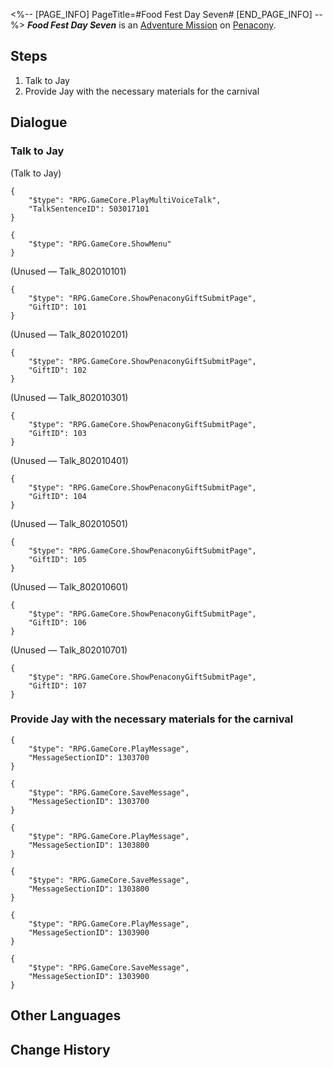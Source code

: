 <%-- [PAGE_INFO]
PageTitle=#Food Fest Day Seven#
[END_PAGE_INFO] --%>
{{Stub|Dialogue.}}
{{Mission Infobox
|id            = 8020107
|title         = 
|image         = <!--Mission Food Fest Day Seven.png-->
|type          = Adventure
|event_name    = 
|chapter       = 
|requirements  = [[Adventure Mission]] ''[[Food Fest Day Six]]'' completed
|summary       = <!--official mission summary from Fate's Atlas-->
|characters    = Jay; Trailblazer
|startLocation = [[Penacony]] - [[Golden Hour]]
|world         = Penacony
|area          = Golden Hour
|prev          = Food Fest Day Six
|next          = 
|rewards       = Credit*1,000
}}
'''''Food Fest Day Seven''''' is an [[Adventure Mission]] on [[Penacony]].

==Steps==
# Talk to Jay
# Provide Jay with the necessary materials for the carnival

<!--
==Gameplay Notes==

--><!--
==Trial Character==

-->
==Dialogue==
{{Stub Dialogue}}

===Talk to Jay{{subst:void|<!--802010701-->}}===
{{Mission Description|type=adventure|location=Golden Hour|The gourmet carnival is in progress! Ask Jay what ingredients are needed for today.}}
{{Dialogue Start}}


;(Talk to Jay)
<pre>{
	"$type": "RPG.GameCore.PlayMultiVoiceTalk",
	"TalkSentenceID": 503017101
}</pre>
<pre>{
	"$type": "RPG.GameCore.ShowMenu"
}</pre>
:<!--0.5-second delay-->
;(Unused &mdash; Talk_802010101)
<pre>{
	"$type": "RPG.GameCore.ShowPenaconyGiftSubmitPage",
	"GiftID": 101
}</pre>

;(Unused &mdash; Talk_802010201)
<pre>{
	"$type": "RPG.GameCore.ShowPenaconyGiftSubmitPage",
	"GiftID": 102
}</pre>

;(Unused &mdash; Talk_802010301)
<pre>{
	"$type": "RPG.GameCore.ShowPenaconyGiftSubmitPage",
	"GiftID": 103
}</pre>

;(Unused &mdash; Talk_802010401)
<pre>{
	"$type": "RPG.GameCore.ShowPenaconyGiftSubmitPage",
	"GiftID": 104
}</pre>

;(Unused &mdash; Talk_802010501)
<pre>{
	"$type": "RPG.GameCore.ShowPenaconyGiftSubmitPage",
	"GiftID": 105
}</pre>

;(Unused &mdash; Talk_802010601)
<pre>{
	"$type": "RPG.GameCore.ShowPenaconyGiftSubmitPage",
	"GiftID": 106
}</pre>

;(Unused &mdash; Talk_802010701)
<pre>{
	"$type": "RPG.GameCore.ShowPenaconyGiftSubmitPage",
	"GiftID": 107
}</pre>
{{Dialogue End}}

===Provide Jay with the necessary materials for the carnival{{subst:void|<!--802010703-->}}===
{{Mission Description|type=adventure|location=Golden Hour|update|Jay has listed all the ingredients required for today's catering menu. Once you have gathered all of the ingredients, bring them to him!}}
{{Dialogue Start}}
<pre>{
	"$type": "RPG.GameCore.PlayMessage",
	"MessageSectionID": 1303700
}</pre>
<pre>{
	"$type": "RPG.GameCore.SaveMessage",
	"MessageSectionID": 1303700
}</pre>
<pre>{
	"$type": "RPG.GameCore.PlayMessage",
	"MessageSectionID": 1303800
}</pre>
<pre>{
	"$type": "RPG.GameCore.SaveMessage",
	"MessageSectionID": 1303800
}</pre>
<pre>{
	"$type": "RPG.GameCore.PlayMessage",
	"MessageSectionID": 1303900
}</pre>
<pre>{
	"$type": "RPG.GameCore.SaveMessage",
	"MessageSectionID": 1303900
}</pre>
{{Dialogue End}}

==Other Languages==
{{Other Languages
|en   = Food Fest Day Seven
|zhs  = 美食庆典•第七日
|zht  = 美食慶典•第七日
|ja   = グルメフェス・7日目
|ko   = 미식 축제•7일차
|es   = Festival gastronómico: día 7
|fr   = Grand festin&nbsp;: Jour 7
|ru   = Деликатесы Пенаконии: День седьмой
|th   = งานเทศกาลอาหาร วันที่ 7
|vi   = Lễ Hội Ẩm Thực - Ngày 7
|de   = Feinschmeckerfest: Tag 7
|id   = Festival Kuliner: Hari Ke-7
|pt   = Festival Gastronômico Dia Sete
}}

==Change History==
{{Change History|2.0}}
